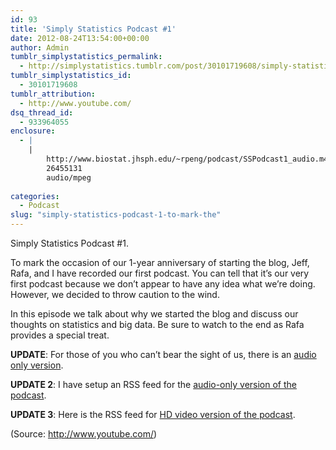 ```yaml
---
id: 93
title: 'Simply Statistics Podcast #1'
date: 2012-08-24T13:54:00+00:00
author: Admin
tumblr_simplystatistics_permalink:
  - http://simplystatistics.tumblr.com/post/30101719608/simply-statistics-podcast-1-to-mark-the
tumblr_simplystatistics_id:
  - 30101719608
tumblr_attribution:
  - http://www.youtube.com/
dsq_thread_id:
  - 933964055
enclosure:
  - |
    |
        http://www.biostat.jhsph.edu/~rpeng/podcast/SSPodcast1_audio.m4a
        26455131
        audio/mpeg
        
categories:
  - Podcast
slug: "simply-statistics-podcast-1-to-mark-the"
---
```

Simply Statistics Podcast #1.

To mark the occasion of our 1-year anniversary of starting the blog, Jeff, Rafa, and I have recorded our first podcast. You can tell that it’s our very first podcast because we don’t appear to have any idea what we’re doing. However, we decided to throw caution to the wind.

In this episode we talk about why we started the blog and discuss our thoughts on statistics and big data. Be sure to watch to the end as Rafa provides a special treat.

**UPDATE**: For those of you who can’t bear the sight of us, there is an <a href="http://www.biostat.jhsph.edu/~rpeng/podcast/SSPodcast1_audio.m4a" target="_blank">audio only version</a>.

**UPDATE 2**: I have setup an RSS feed for the <a href="http://www.biostat.jhsph.edu/~rpeng/podcast/simplystatistics_audio.xml" target="_blank">audio-only version of the podcast</a>.

**UPDATE 3**: Here is the RSS feed for <a href="feed://www.biostat.jhsph.edu/~rpeng/podcast/simplystatistics_HDvideo.xml" target="_blank">HD video version of the podcast</a>.

<div class="attribution">
  (<span>Source:</span> <a href="http://www.youtube.com/">http://www.youtube.com/</a>)
</div>
